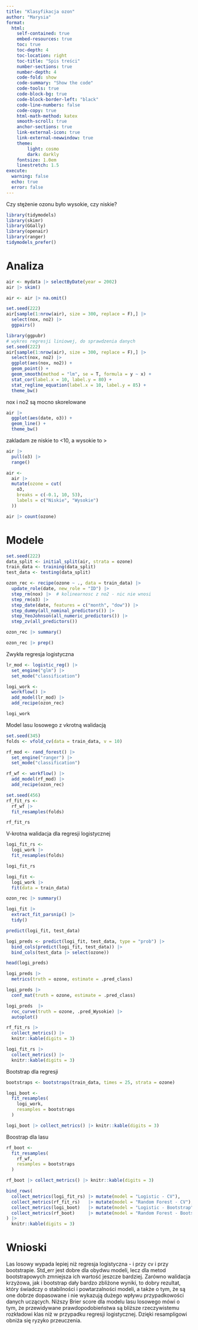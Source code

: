 ```yaml
---
title: "Klasyfikacja ozon"
author: "Marysia"
format: 
  html:
    self-contained: true
    embed-resources: true
    toc: true
    toc-depth: 4
    toc-location: right
    toc-title: "Spis treści"
    number-sections: true
    number-depth: 4
    code-fold: show
    code-summary: "Show the code"
    code-tools: true
    code-block-bg: true
    code-block-border-left: "black"
    code-line-numbers: false
    code-copy: true
    html-math-method: katex
    smooth-scroll: true
    anchor-sections: true
    link-external-icon: true
    link-external-newwindow: true
    theme:
        light: cosmo
        dark: darkly
    fontsize: 1.0em
    linestretch: 1.5
execute:
  warning: false
  echo: true
  error: false
---
```

Czy stężenie ozonu było wysokie, czy niskie?

```r
library(tidymodels) 
library(skimr) 
library(GGally) 
library(openair) 
library(ranger)
tidymodels_prefer()
```
# Analiza
```r
air <- mydata |> selectByDate(year = 2002) 
air |> skim()
```

```r
air <- air |> na.omit()
```

```r
set.seed(222)
air[sample(1:nrow(air), size = 300, replace = F),] |> 
  select(nox, no2) |> 
  ggpairs()
```

```r
library(ggpubr)
# wykres regresji liniowej, do sprawdzenia danych 
set.seed(222)
air[sample(1:nrow(air), size = 300, replace = F),] |> 
  select(nox, no2) |> 
  ggplot(aes(nox, no2)) +
  geom_point() +
  geom_smooth(method = "lm", se = T, formula = y ~ x) + 
  stat_cor(label.x = 10, label.y = 80) + 
  stat_regline_equation(label.x = 10, label.y = 85) +
  theme_bw()
```

 nox i no2 są mocno skorelowane
 
```r
air |>    
  ggplot(aes(date, o3)) +     
  geom_line() +     
  theme_bw()
```
zakladam ze niskie to <10, a wysokie to >
```r
air |> 
  pull(o3) |> 
  range()  
```

```r
air <-
  air |>
  mutate(ozone = cut(
    o3,
    breaks = c(-0.1, 10, 53),
    labels = c("Niskie", "Wysokie")
  ))
```

```r
air |> count(ozone)
```
# Modele
```r
set.seed(222)
data_split <- initial_split(air, strata = ozone)
train_data <- training(data_split)
test_data <- testing(data_split)
```


```r
ozon_rec <- recipe(ozone ~ ., data = train_data) |>
  update_role(date, new_role = "ID") |> 
  step_rm(nox) |>  # kolinearnosc z no2 - nic nie wnosi
  step_rm(o3) |> 
  step_date(date, features = c("month", "dow")) |>
  step_dummy(all_nominal_predictors()) |>
  step_YeoJohnson(all_numeric_predictors()) |> 
  step_zv(all_predictors())
```

```r
ozon_rec |> summary()
```

```r
ozon_rec |> prep()
```
Zwykła regresja logistyczna
```r
lr_mod <- logistic_reg() |> 
  set_engine("glm") |> 
  set_mode("classification")

logi_work <- 
  workflow() |> 
  add_model(lr_mod) |> 
  add_recipe(ozon_rec)

logi_work
```

Model lasu losowego z vkrotną walidacją
```r
set.seed(345)
folds <- vfold_cv(data = train_data, v = 10)

rf_mod <- rand_forest() |>
  set_engine("ranger") |>
  set_mode("classification")

rf_wf <- workflow() |>
  add_model(rf_mod) |>
  add_recipe(ozon_rec)
```

```r
set.seed(456)
rf_fit_rs <- 
  rf_wf |> 
  fit_resamples(folds)

rf_fit_rs
```
V-krotna walidacja dla regresji logistycznej
```r
logi_fit_rs <- 
  logi_work |> 
  fit_resamples(folds)

logi_fit_rs
```


```r
logi_fit <-  
  logi_work |> 
  fit(data = train_data)

ozon_rec |> summary()
```

```r
logi_fit |> 
  extract_fit_parsnip() |> 
  tidy()
```


```r
predict(logi_fit, test_data)
```

```r
logi_preds <- predict(logi_fit, test_data, type = "prob") |> 
  bind_cols(predict(logi_fit, test_data)) |> 
  bind_cols(test_data |> select(ozone))

head(logi_preds)

```
```r
logi_preds |> 
  metrics(truth = ozone, estimate = .pred_class)

logi_preds |> 
  conf_mat(truth = ozone, estimate = .pred_class)
```


```r
logi_preds  |> 
  roc_curve(truth = ozone, .pred_Wysokie) |> 
  autoplot()
```


```r
rf_fit_rs |> 
  collect_metrics() |> 
  knitr::kable(digits = 3)
```


```r
logi_fit_rs |> 
  collect_metrics() |> 
  knitr::kable(digits = 3)
```


Bootstrap dla regresji
```r
bootstraps <- bootstraps(train_data, times = 25, strata = ozone)

logi_boot <- 
  fit_resamples(
    logi_work,
    resamples = bootstraps
  )

logi_boot |> collect_metrics() |> knitr::kable(digits = 3)
```

Boostrap dla lasu
```r
rf_boot <- 
  fit_resamples(
    rf_wf,
    resamples = bootstraps
  )

rf_boot |> collect_metrics() |> knitr::kable(digits = 3)
```


```r
bind_rows(
  collect_metrics(logi_fit_rs) |> mutate(model = "Logistic - CV"),
  collect_metrics(rf_fit_rs)   |> mutate(model = "Random Forest - CV"),
  collect_metrics(logi_boot)   |> mutate(model = "Logistic - Bootstrap"),
  collect_metrics(rf_boot)     |> mutate(model = "Random Forest - Bootstrap")
) |> 
  knitr::kable(digits = 3)

```

# Wnioski
Las losowy wypada lepiej niż regresja logistyczna - i przy cv i przy bootstrapie. Std_err jest dobre dla obydwu modeli, lecz dla metod bootstrapowych 
zmniejsza ich wartość jeszcze bardziej. Zarówno walidacja krzyżowa, jak i bootstrap dały bardzo zbliżone wyniki, to dobry rezultat, który świadczy o stabilności i powtarzalności modeli, a także o tym, że są one dobrze dopasowane i nie wykazują dużego wpływu przypadkowości danych uczących. Niższy Brier score dla modelu lasu losowego mówi o tym, że przewidywane prawdopodobieństwa są bliższe rzeczywistemu rozkładowi klas niż w przypadku regresji logistycznej. Dzięki resampligowi obniża się ryzyko przeuczenia.

